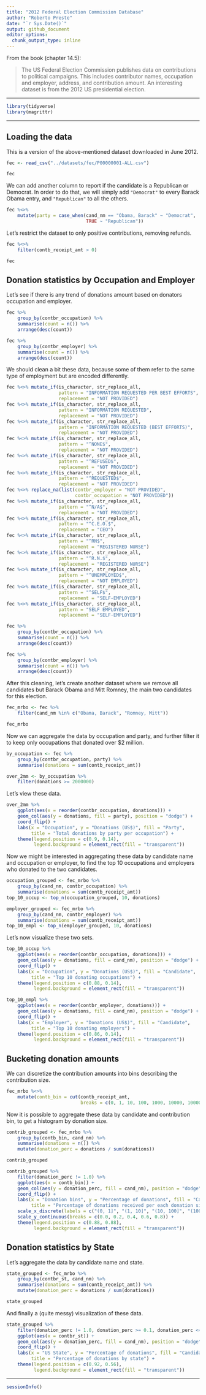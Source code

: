 ```yaml
---
title: "2012 Federal Election Commission Database"
author: "Roberto Preste"
date: "`r Sys.Date()`"
output: github_document
editor_options: 
  chunk_output_type: inline
---
```


From the book (chapter 14.5):  

>The US Federal Election Commission publishes data on contributions to political campaigns. This includes contributor names, occupation and employer, address, and contribution amount. An interesting dataset is from the 2012 US presidential election.  

___

```r
library(tidyverse)
library(magrittr)
```

___

## Loading the data  

This is a version of the above-mentioned dataset downloaded in June 2012.  

```r
fec <- read_csv("../datasets/fec/P00000001-ALL.csv")
```

```r
fec
```

We can add another column to report if the candidate is a Republican or Democrat. In order to do that, we will simply add `"Democrat"` to every Barack Obama entry, and `"Republican"` to all the others.  

```r
fec %<>% 
    mutate(party = case_when(cand_nm == "Obama, Barack" ~ "Democrat", 
                             TRUE ~ "Republican"))
```

Let's restrict the dataset to only positive contributions, removing refunds.  

```r
fec %<>% 
    filter(contb_receipt_amt > 0)
```

```r
fec
```


## Donation statistics by Occupation and Employer  

Let's see if there is any trend of donations amount based on donators occupation and employer.  

```r
fec %>% 
    group_by(contbr_occupation) %>% 
    summarise(count = n()) %>% 
    arrange(desc(count))
```

```r
fec %>% 
    group_by(contbr_employer) %>% 
    summarise(count = n()) %>% 
    arrange(desc(count))
```

We should clean a bit these data, because some of them refer to the same type of employment but are encoded differently.  

```r
fec %<>% mutate_if(is_character, str_replace_all, 
                   pattern = "INFORMATION REQUESTED PER BEST EFFORTS", 
                   replacement = "NOT PROVIDED")
fec %<>% mutate_if(is_character, str_replace_all, 
                   pattern = "INFORMATION REQUESTED", 
                   replacement = "NOT PROVIDED")
fec %<>% mutate_if(is_character, str_replace_all, 
                   pattern = "INFORMATION REQUESTED (BEST EFFORTS)", 
                   replacement = "NOT PROVIDED")
fec %<>% mutate_if(is_character, str_replace_all, 
                   pattern = "^NONE$", 
                   replacement = "NOT PROVIDED")
fec %<>% mutate_if(is_character, str_replace_all, 
                   pattern = "^REFUSED$", 
                   replacement = "NOT PROVIDED")
fec %<>% mutate_if(is_character, str_replace_all, 
                   pattern = "^REQUESTED$", 
                   replacement = "NOT PROVIDED")
fec %<>% replace_na(list(contbr_employer = "NOT PROVIDED", 
                         contbr_occupation = "NOT PROVIDED"))
fec %<>% mutate_if(is_character, str_replace_all, 
                   pattern = "^N/A$", 
                   replacement = "NOT PROVIDED") 
fec %<>% mutate_if(is_character, str_replace_all, 
                   pattern = "^C.E.O.$", 
                   replacement = "CEO")
fec %<>% mutate_if(is_character, str_replace_all, 
                   pattern = "^RN$", 
                   replacement = "REGISTERED NURSE") 
fec %<>% mutate_if(is_character, str_replace_all, 
                   pattern = "^R.N.$", 
                   replacement = "REGISTERED NURSE") 
fec %<>% mutate_if(is_character, str_replace_all, 
                   pattern = "^UNEMPLOYED$", 
                   replacement = "NOT EMPLOYED")
fec %<>% mutate_if(is_character, str_replace_all, 
                   pattern = "^SELF$", 
                   replacement = "SELF-EMPLOYED") 
fec %<>% mutate_if(is_character, str_replace_all, 
                   pattern = "SELF EMPLOYED", 
                   replacement = "SELF-EMPLOYED") 
```

```r
fec %>% 
    group_by(contbr_occupation) %>% 
    summarise(count = n()) %>% 
    arrange(desc(count))
```

```r
fec %>% 
    group_by(contbr_employer) %>% 
    summarise(count = n()) %>% 
    arrange(desc(count))
```

After this cleaning, let's create another dataset where we remove all candidates but Barack Obama and Mitt Romney, the main two candidates for this election.  

```r
fec_mrbo <- fec %>% 
    filter(cand_nm %in% c("Obama, Barack", "Romney, Mitt"))
```

```r
fec_mrbo
```


Now we can aggregate the data by occupation and party, and further filter it to keep only occupations that donated over $2 million.  

```r
by_occupation <- fec %>% 
    group_by(contbr_occupation, party) %>% 
    summarise(donations = sum(contb_receipt_amt))
```

```r
over_2mm <- by_occupation %>% 
    filter(donations >= 2000000)
```

Let's view these data.  

```r
over_2mm %>% 
    ggplot(aes(x = reorder(contbr_occupation, donations))) + 
    geom_col(aes(y = donations, fill = party), position = "dodge") + 
    coord_flip() +
    labs(x = "Occupation", y = "Donations (US$)", fill = "Party", 
         title = "Total donations by party per occupation") + 
    theme(legend.position = c(0.9, 0.14), 
          legend.background = element_rect(fill = "transparent"))
```

Now we might be interested in aggregating these data by candidate name and occupation or employer, to find the top 10 occupations and employers who donated to the two candidates.  

```r
occupation_grouped <- fec_mrbo %>% 
    group_by(cand_nm, contbr_occupation) %>% 
    summarise(donations = sum(contb_receipt_amt))
top_10_occup <- top_n(occupation_grouped, 10, donations)
```

```r
employer_grouped <- fec_mrbo %>% 
    group_by(cand_nm, contbr_employer) %>% 
    summarise(donations = sum(contb_receipt_amt))
top_10_empl <- top_n(employer_grouped, 10, donations)
```

Let's now visualize these two sets.  

```r
top_10_occup %>% 
    ggplot(aes(x = reorder(contbr_occupation, donations))) + 
    geom_col(aes(y = donations, fill = cand_nm), position = "dodge") + 
    coord_flip() + 
    labs(x = "Occupation", y = "Donations (US$)", fill = "Candidate", 
         title = "Top 10 donating occupations") + 
    theme(legend.position = c(0.88, 0.14), 
          legend.background = element_rect(fill = "transparent"))
```

```r
top_10_empl %>% 
    ggplot(aes(x = reorder(contbr_employer, donations))) + 
    geom_col(aes(y = donations, fill = cand_nm), position = "dodge") + 
    coord_flip() + 
    labs(x = "Employer", y = "Donations (US$)", fill = "Candidate", 
         title = "Top 10 donating employers") + 
    theme(legend.position = c(0.86, 0.14), 
          legend.background = element_rect(fill = "transparent"))
```


## Bucketing donation amounts  

We can discretize the contribution amounts into bins describing the contribution size.  

```r
fec_mrbo %<>% 
    mutate(contb_bin = cut(contb_receipt_amt, 
                           breaks = c(0, 1, 10, 100, 1000, 10000, 100000, 1000000, 10000000)))
```

Now it is possible to aggregate these data by candidate and contribution bin, to get a histogram by donation size.  

```r
contrib_grouped <- fec_mrbo %>% 
    group_by(contb_bin, cand_nm) %>% 
    summarise(donations = n()) %>% 
    mutate(donation_perc = donations / sum(donations))
```

```r
contrib_grouped 
```

```r
contrib_grouped %>% 
    filter(donation_perc != 1.0) %>% 
    ggplot(aes(x = contb_bin)) + 
    geom_col(aes(y = donation_perc, fill = cand_nm), position = "dodge") + 
    coord_flip() + 
    labs(x = "Donation bins", y = "Percentage of donations", fill = "Candidate", 
         title = "Percentage of donations received per each donation size") + 
    scale_x_discrete(labels = c("(0, 1]", "(1, 10]", "(10, 100]", "(100, 1000]", "(1000, 10000]", "(10000, 100000]")) + 
    scale_y_continuous(breaks = c(0.0, 0.2, 0.4, 0.6, 0.8)) + 
    theme(legend.position = c(0.88, 0.88), 
          legend.background = element_rect(fill = "transparent"))
```


## Donation statistics by State  

Let's aggregate the data by candidate name and state.  

```r
state_grouped <- fec_mrbo %>% 
    group_by(contbr_st, cand_nm) %>% 
    summarise(donations = sum(contb_receipt_amt)) %>% 
    mutate(donation_perc = donations / sum(donations))
```

```r
state_grouped
```

And finally a (quite messy) visualization of these data.  

```r
state_grouped %>% 
    filter(donation_perc != 1.0, donation_perc >= 0.1, donation_perc <= 0.9) %>% 
    ggplot(aes(x = contbr_st)) + 
    geom_col(aes(y = donation_perc, fill = cand_nm), position = "dodge") + 
    coord_flip() + 
    labs(x = "US State", y = "Percentage of donations", fill = "Candidate", 
         title = "Percentage of donations by state") + 
    theme(legend.position = c(0.92, 0.56), 
          legend.background = element_rect(fill = "transparent"))
```

___  

```r
sessionInfo()
```

